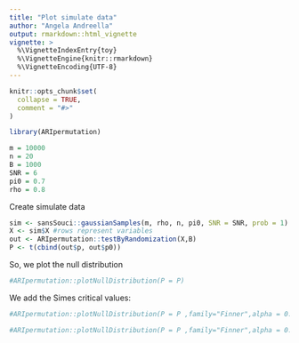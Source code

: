 ```yaml
---
title: "Plot simulate data"
author: "Angela Andreella"
output: rmarkdown::html_vignette
vignette: >
  %\VignetteIndexEntry{toy}
  %\VignetteEngine{knitr::rmarkdown}
  %\VignetteEncoding{UTF-8}
---
```


```r
knitr::opts_chunk$set(
  collapse = TRUE,
  comment = "#>"
)
```

```r
library(ARIpermutation)
```

```r
m = 10000
n = 20
B = 1000
SNR = 6
pi0 = 0.7
rho = 0.8
```


Create simulate data 

```r
sim <- sansSouci::gaussianSamples(m, rho, n, pi0, SNR = SNR, prob = 1)
X <- sim$X #rows represent variables
out <- ARIpermutation::testByRandomization(X,B)
P <- t(cbind(out$p, out$p0))
```

So, we plot the null distribution

```r
#ARIpermutation::plotNullDistribution(P = P)
```

We add the Simes critical values:

```r
#ARIpermutation::plotNullDistribution(P = P ,family="Finner",alpha = 0.1, ct = c(0,1), delta = 0)
```

```r
#ARIpermutation::plotNullDistribution(P = P ,family="Finner",alpha = 0.1, ct = c(0,1), delta = 7)
```


